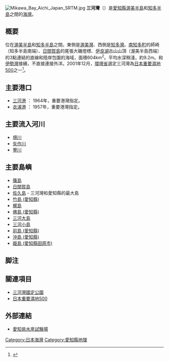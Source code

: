[[File:Mikawa_Bay_Aichi_Japan_SRTM.jpg|thumb]]
'''三河灣'''（{{jpn|j=三河湾|hg=みかわわん|rm=Mikawa wan|f=y}}）是[[愛知縣|愛知縣]][[渥美半島|渥美半島]]和[[知多半島|知多半島]]之間的[[海灣|海灣]]。

== 概要 ==
位在[[渥美半島|渥美半島]]和[[知多半島|知多半島]]之間。東側是[[渥美灣|渥美灣]]、西側是[[知多灣|知多灣]]。[[南知多町|南知多町]]的師崎（知多半島南端）、[[日間賀島|日間賀島]]的尾張大磯燈標、[[伊良湖|伊良湖]]古山山頂（渥美半島西端）的3點連結的直線和陸岸包圍的海域，面積604km<sup>2</sup>。平均水深稍淺，約9.2m。和[[伊勢灣|伊勢灣]]接續，不直接連接外洋。2001年12月，[[環境省|環境省]]選定三河灣為[[日本重要濕地500|日本重要濕地500]]之一<ref>{{Cite web |url=http://www.sizenken.biodic.go.jp/wetland/246/246.html |title=日本の重要湿地500 No.246 三河湾（伊川津、汐川干潟、神野新田、矢作古川河口、一色干潟、矢作川河口、佐奈川河口など） |publisher=環境省 |date=2001-12 |accessdate=2012-09-03 |deadurl=yes |archiveurl=https://web.archive.org/web/20130106053305/http://www.sizenken.biodic.go.jp/wetland/246/246.html |archivedate=2013-01-06 }}</ref>。

== 主要港口 ==
* [[三河港|三河港]] ： 1964年，重要港灣指定。
* [[衣浦港|衣浦港]] ： 1957年，重要港灣指定。

== 主要流入河川 ==
* [[境川_(境川水系)|境川]]
* [[矢作川|矢作川]]
* [[豐川|豐川]]

== 主要島嶼 ==
* [[篠島|篠島]]
* [[日間賀島|日間賀島]]
* [[佐久島|佐久島]] - 三河灣和愛知縣的最大島
* [[竹島_(愛知縣)|竹島 (愛知縣)]]
* [[梶島|梶島]]
* [[佛島_(愛知縣)|佛島 (愛知縣)]]
* [[三河大島|三河大島]]
* [[三河小島|三河小島]]
* [[前島_(愛知縣)|前島 (愛知縣)]]
* [[沖島_(愛知縣)|沖島 (愛知縣)]]
* [[姫島_(愛知縣田原市)|姫島 (愛知縣田原市)]]

== 脚注 ==
{{Reflist}}

== 關連項目 ==
{{commonscat|Mikawa Bay}}
* [[三河灣國定公園|三河灣國定公園]]
* [[日本重要濕地500|日本重要濕地500]]

== 外部連結 ==
* [http://www.pref.aichi.jp/suisanshiken/ 愛知県水産試験場]{{Wayback|url=http://www.pref.aichi.jp/suisanshiken/ |date=20130709234604 }}

{{Authority control}}
[[Category:日本海灣|Category:日本海灣]]
[[Category:愛知縣地理|Category:愛知縣地理]]